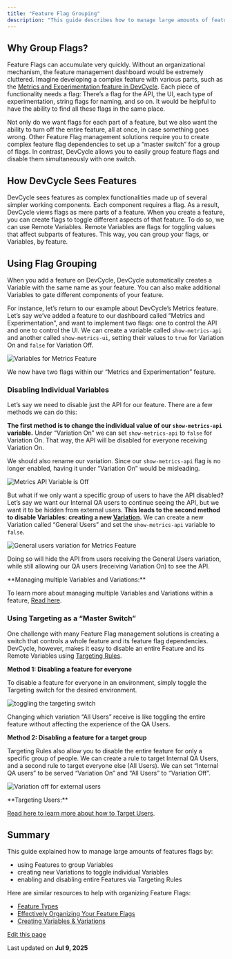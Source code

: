```yaml
---
title: "Feature Flag Grouping"
description: "This guide describes how to manage large amounts of feature flags with DevCycle. DevCycle’s Feature Grouping can act as a “master switch” for multiple flags in a group. Here you will learn the difference between Features and Variables in DevCycle and how they play into feature flag organization."
---
```


## Why Group Flags?[​](#why-group-flags "Direct link to Why Group Flags?")

Feature Flags can accumulate very quickly. Without an organizational mechanism, the feature management dashboard would be extremely cluttered. Imagine developing a complex feature with various parts, such as the [Metrics and Experimentation feature in DevCycle](/platform/experimentation/feature-experimentation). Each piece of functionality needs a flag: There’s a flag for the API, the UI, each type of experimentation, string flags for naming, and so on. It would be helpful to have the ability to find all these flags in the same place.

Not only do we want flags for each part of a feature, but we also want the ability to turn off the entire feature, all at once, in case something goes wrong. Other Feature Flag management solutions require you to create complex feature flag dependencies to set up a “master switch” for a group of flags. In contrast, DevCycle allows you to easily group feature flags and disable them simultaneously with one switch.

## How DevCycle Sees Features[​](#how-devcycle-sees-features "Direct link to How DevCycle Sees Features")

DevCycle sees features as complex functionalities made up of several simpler working components. Each component requires a flag. As a result, DevCycle views flags as mere parts of a feature. When you create a feature, you can create flags to toggle different aspects of that feature. To do so, we can use Remote Variables. Remote Variables are flags for toggling values that affect subparts of features. This way, you can group your flags, or Variables, by feature.

## Using Flag Grouping[​](#using-flag-grouping "Direct link to Using Flag Grouping")

When you add a feature on DevCycle, DevCycle automatically creates a Variable with the same name as your feature. You can also make additional Variables to gate different components of your feature.

For instance, let’s return to our example about DevCycle’s Metrics feature. Let’s say we’ve added a feature to our dashboard called “Metrics and Experimentation”, and want to implement two flags: one to control the API and one to control the UI. We can create a variable called `show-metrics-api` and another called `show-metrics-ui`, setting their values to `true` for Variation On and `false` for Variation Off.

![Variables for Metrics Feature](/images/best-practices/assets/images/july-2022-metrics-example-variables-9a898717201eda570a88ef10480b2f28.png)

We now have two flags within our “Metrics and Experimentation” feature.

### Disabling Individual Variables[​](#disabling-individual-variables "Direct link to Disabling Individual Variables")

Let’s say we need to disable just the API for our feature. There are a few methods we can do this:

**The first method is to change the individual value of our `show-metrics-api` variable.** Under “Variation On” we can set `show-metrics-api` to `false` for Variation On. That way, the API will be disabled for everyone receiving Variation On.

We should also rename our variation. Since our `show-metrics-api` flag is no longer enabled, having it under “Variation On” would be misleading.

![Metrics API Variable is Off](/images/best-practices/assets/images/july-2022-metrics-api-false-32dd3daa50d4cee7455689d7eb39b6d6.png)

But what if we only want a specific group of users to have the API disabled? Let’s say we want our Internal QA users to continue seeing the API, but we want it to be hidden from external users. **This leads to the second method to disable Variables: creating a new [Variation](/platform/feature-flags/variables-and-variations/variations).** We can create a new Variation called “General Users” and set the `show-metrics-api` variable to `false`.

![General users variation for Metrics Feature](/images/best-practices/assets/images/july-2022-general-users-variation-142e991ef4dbb268d0ade2f9fc66b1ea.png)

Doing so will hide the API from users receiving the General Users variation, while still allowing our QA users (receiving Variation On) to see the API.

<Info>
  **Managing multiple Variables and Variations:**

  To learn more about managing multiple Variables and Variations within a feature, [Read here](/platform/feature-flags/variables-and-variations/variables).
</Info>

### Using Targeting as a “Master Switch”[​](#using-targeting-as-a-master-switch "Direct link to Using Targeting as a “Master Switch”")

One challenge with many Feature Flag management solutions is creating a switch that controls a whole feature and its feature flag dependencies. DevCycle, however, makes it easy to disable an entire Feature and its Remote Variables using [Targeting Rules](/platform/feature-flags/targeting/targeting-overview).

**Method 1: Disabling a feature for everyone**

To disable a feature for everyone in an environment, simply toggle the Targeting switch for the desired environment.

![toggling the targeting switch](/assets/images/july-2022-targeting-toggle-0e3bce01641c11c6f8c821e4b8047414.gif)

Changing which variation “All Users” receive is like toggling the entire feature without affecting the experience of the QA Users.

**Method 2: Disabling a feature for a target group**

Targeting Rules also allow you to disable the entire feature for only a specific group of people. We can create a rule to target Internal QA Users, and a second rule to target everyone else (All Users). We can set “Internal QA users” to be served “Variation On” and “All Users” to “Variation Off”.

![Variation off for external users](/images/best-practices/assets/images/july-2022-metrics-targeting-variation-off-a6e8e9f566394635d95321f994728bd8.png)

<Info>
  **Targeting Users:**

  [Read here to learn more about how to Target Users](/platform/feature-flags/targeting/targeting-overview).
</Info>

## Summary[​](#summary "Direct link to Summary")

This guide explained how to manage large amounts of features flags by:

* using Features to group Variables
* creating new Variations to toggle individual Variables
* enabling and disabling entire Features via Targeting Rules

Here are similar resources to help with organizing Feature Flags:

* [Feature Types](/platform/feature-flags/features)
* [Effectively Organizing Your Feature Flags](/best-practices/effectively-organizing-feature-flags)
* [Creating Variables & Variations](/platform/feature-flags/variables-and-variations/variables)

[Edit this page](https://github.com/devcyclehq/devcycle-docs/edit/main/docs/best-practices/feature-grouping.md)

Last updated on **Jul 9, 2025**
